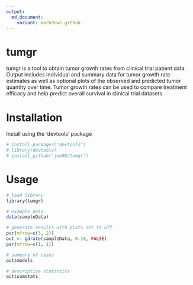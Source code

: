 ```yaml
---
output:
  md_document:
    variant: markdown_github
---
```


<!-- README.md is generated from README.Rmd. Please edit that file -->

<!-- [![Travis-CI Build Status](https://travis-ci.org/jwm08/tumgr.svg?branch=master)](https://travis-ci.org/jwm08/tumgr)-->

<!--[![Travis-CI Build Status](https://magnum.travis-ci.com/jwm08/tumgr.svg?token=x6LbBtgwp3yKZKzcPxxp&branch=master) -->

# tumgr
 tumgr is a tool to obtain tumor growth rates from clinical trial patient data. Output includes individual and summary data for tumor growth rate estimates as well as optional plots of the observed and predicted tumor quantity over time.  Tumor growth rates can be used to compare treatment efficacy and help predict overall survival in clinical trial datasets.

# Installation

Install using the 'devtools' package
```r
# install.packages("devtools")  
# library(devtools)  
# install_github('jwm08/tumgr')
```

# Usage
```r

# load library
library(tumgr)

# example data  
data(sampleData)

# generate results with plots set to off
par(mfrow=c(3, 2))
out <- gdrate(sampleData, 0.10, FALSE)
par(mfrow=c(1, 1))

# summary of cases
out$models

# descriptive statistics
out$sumstats
```



